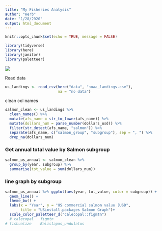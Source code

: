 ```yaml
---
title: "My Fisheries Analysis"
author: "Herb"
date: "1/28/2020"
output: html_document
---
```


```r
knitr::opts_chunk$set(echo = TRUE, message = FALSE)

library(tidyverse)
library(here)
library(janitor)
library(paletteer)
```
![](https://octodex.github.com/images/homercat.png)


Read data
```r
us_landings <- read_csv(here("data", "noaa_landings.csv"),
                        na = "no data")
```

clean col names
```r
salmon_clean <- us_landings %>% 
  clean_names() %>% 
  mutate(afs_name = str_to_lower(afs_name)) %>% 
  mutate(dollars_num = parse_number(dollars_usd)) %>% 
  filter(str_detect(afs_name, "salmon")) %>% 
  separate(afs_name, c("salmon_group", "subgroup"), sep = ", ") %>% 
  drop_na(dollars_num)
```

### Get annual total value by Salmon subgroup

```r
salmon_us_annual <- salmon_clean %>% 
  group_by(year, subgroup) %>% 
  summarise(tot_value = sum(dollars_num))
```

### line graph by subgroup
```r
salmon_us_annual %>% ggplot(aes(year, tot_value, color = subgroup)) +
  geom_line() +
  theme_bw() +
  labs(x = "Year", y = "US commercial salmon value (USD",
       title = "USinstall.packages Salmon Graph")+
  scale_color_paletteer_d("calecopal::figmtn")
  # calecopal	figmtn
# fishualize	Balistapus_undulatus
```

